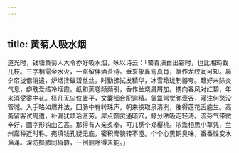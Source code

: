 ```yaml
---
---
---
```

title: 黄菊人吸水烟
---



道光时，钱塘黄菊人大令亦好吸水烟，咏以诗云：「蜀青滇白出镕时，也比湘筠截几枝。三字相需金水火，一窗留伴酒茶诗。垂来象鼻弯真肖，篆作龙纹润可知。晨夕帘拢借消遣，炉烟搀破碧丝丝。时勤拂拭发精华，冰雪玲珑制器夸。趋好未除炎气息，癖耽爱结冷烟霞。纸和蕉卷频频引，香作兰烧屑屑加。携向春风对红碧，年来消受雾中花。柽几无尘位置平，文囊钿合配逾精。氤氲常觉弥壶谷，灌注何愁没管城。入手略如燃井法，回肠中有转珠声。朝来换取泉清冽，催得莲花舌底生。高斋留客试周遭，补漏犹烦冶匠劳。犀点圆灵通暗穴，鲸分呿吸走轻涛。流芬气带微辛好，画字形钩曲乙高。那得有人亲炙奉，可儿觅个郑樱桃。浓澹相思小草凭，兰州嘉种近时称。宛填钱孔疑无底，密积膏腴转不澄。个个心熏铜臭味，番番性变水淄渑。深防损肺同椒麝，一例删除得未能。」